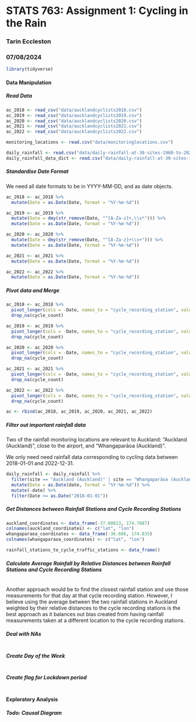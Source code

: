 # STATS 763: Assignment 1: Cycling in the Rain
### Tarin Eccleston
### 07/08/2024

```r
library(tidyverse)
```

#### Data Manipulation

##### Read Data

```r
ac_2018 <- read_csv("data/aucklandcyclists2018.csv")
ac_2019 <- read_csv("data/aucklandcyclists2019.csv")
ac_2020 <- read_csv("data/aucklandcyclists2020.csv")
ac_2021 <- read_csv("data/aucklandcyclists2021.csv")
ac_2022 <- read_csv("data/aucklandcyclists2022.csv")

monitoring_locations <- read.csv("data/monitoringlocations.csv")

daily_rainfall <- read.csv("data/daily-rainfall-at-30-sites-1960-to-2022.csv")
daily_rainfall_data_dict <- read.csv("data/daily-rainfall-at-30-sites-1960-to-2022-dictionary.csv")
```

##### Standardise Date Format

We need all date formats to be in YYYY-MM-DD, and as date objects.

```r
ac_2018 <- ac_2018 %>%
  mutate(Date = as.Date(Date, format = "%Y-%m-%d"))

ac_2019 <- ac_2019 %>%
  mutate(Date = dmy(str_remove(Date, "^[A-Za-z]+,\\s*"))) %>%
  mutate(Date = as.Date(Date, format = "%Y-%m-%d"))

ac_2020 <- ac_2020 %>%
  mutate(Date = dmy(str_remove(Date, "^[A-Za-z]+\\s+"))) %>%
  mutate(Date = as.Date(Date, format = "%Y-%m-%d"))

ac_2021 <- ac_2021 %>%
  mutate(Date = as.Date(Date, format = "%Y-%m-%d"))

ac_2022 <- ac_2022 %>%
  mutate(Date = as.Date(Date, format = "%Y-%m-%d"))
```

##### Pivot data and Merge

```r
ac_2018 <- ac_2018 %>%
  pivot_longer(cols = -Date, names_to = "cycle_recording_station", values_to = "cycle_count") %>%
  drop_na(cycle_count)

ac_2019 <- ac_2019 %>%
  pivot_longer(cols = -Date, names_to = "cycle_recording_station", values_to = "cycle_count") %>%
  drop_na(cycle_count)

ac_2020 <- ac_2020 %>%
  pivot_longer(cols = -Date, names_to = "cycle_recording_station", values_to = "cycle_count") %>%
  drop_na(cycle_count)

ac_2021 <- ac_2021 %>%
  pivot_longer(cols = -Date, names_to = "cycle_recording_station", values_to = "cycle_count") %>%
  drop_na(cycle_count)

ac_2022 <- ac_2022 %>%
  pivot_longer(cols = -Date, names_to = "cycle_recording_station", values_to = "cycle_count") %>%
  drop_na(cycle_count)

ac <- rbind(ac_2018, ac_2019, ac_2020, ac_2021, ac_2022)
```

##### Filter out important rainfall data

Two of the rainfall monitoring locations are relevant to Auckland: "Auckland (Auckland)", close to the airport, and "Whangaparāoa (Auckland)".

We only need need rainfall data corresponding to cycling data between 2018-01-01 and 2022-12-31.

```r
daily_rainfall <- daily_rainfall %>%
  filter(site == "Auckland (Auckland)" | site == "Whangaparāoa (Auckland)") %>%
  mutate(Date = as.Date(date, format = "%Y-%m-%d")) %>%
  mutate(-date) %>%
  filter(Date >= as.Date("2018-01-01"))
```

##### Get Distances between Rainfall Stations and Cycle Recording Stations

```r
auckland_coordinates <- data_frame(-37.00813, 174.7887)
colnames(auckland_coordinates) <- c("lat", "lon")
whangaparaoa_coordinates <- data_frame(-36.606, 174.835)
colnames(whangaparaoa_coordinates) <- c("lat", "lon")

rainfall_stations_to_cycle_traffic_stations <- data_frame()

```



##### Calculate Average Rainfall by Relative Distances between Rainfall Stations and Cycle Recording Stations

```r

```

Another approach would be to find the closest rainfall station and use those measurements for that day at that cycle recording station. However, I believe using the average between the two rainfall stations in Auckland weighted by their relative distances to the cycle recording stations is the best approach as it balances out bias created from having rainfall measurements taken at a different location to the cycle recording stations.

##### Deal with NAs

```r

```

##### Create Day of the Week

```r

```

##### Create flag for Lockdown period

```r

```

#### Exploratory Analysis

##### Todo: Causal Diagram

```r

```

